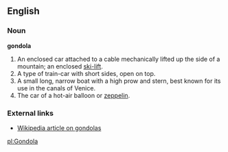 ==English==

===Noun===
'''gondola'''
#An enclosed car attached to a cable mechanically lifted up the side of a mountain; an enclosed [[ski-lift]].
#A type of train-car with short sides, open on top.
#A small long, narrow boat with a high prow and stern, best known for its use in the canals of Venice.
#The car of a hot-air balloon or [[zeppelin]].

===External links===
*[[w:gondola|Wikipedia article on gondolas]]

[[pl:Gondola]]